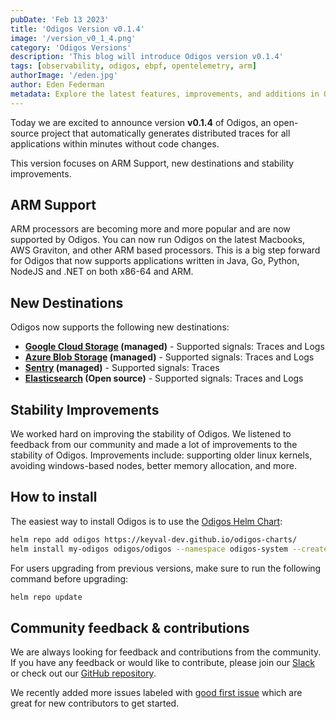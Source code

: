 ```yaml
---
pubDate: 'Feb 13 2023'
title: 'Odigos Version v0.1.4'
image: '/version_v0_1_4.png'
category: 'Odigos Versions'
description: 'This blog will introduce Odigos version v0.1.4'
tags: [observability, odigos, ebpf, opentelemetry, arm]
authorImage: '/eden.jpg'
author: Eden Federman
metadata: Explore the latest features, improvements, and additions in Odigos version v0.1.4, including ARM support and new destinations.
---
```


Today we are excited to announce version **v0.1.4** of Odigos, an open-source project that automatically generates distributed traces for all applications within minutes without code changes.

This version focuses on ARM Support, new destinations and stability improvements.

## ARM Support

ARM processors are becoming more and more popular and are now supported by Odigos. You can now run Odigos on the latest Macbooks, AWS Graviton, and other ARM based processors. This is a big step forward for Odigos that now supports applications written in Java, Go, Python, NodeJS and .NET on both x86-64 and ARM.

## New Destinations

Odigos now supports the following new destinations:

- **[Google Cloud Storage](https://docs.odigos.io/backends/gcs) (managed)** - Supported signals: Traces and Logs
- **[Azure Blob Storage](https://docs.odigos.io/backends/azureblob) (managed)** - Supported signals: Traces and Logs
- **[Sentry](https://docs.odigos.io/backends/sentry) (managed)** - Supported signals: Traces
- **[Elasticsearch](https://docs.odigos.io/backends/elasticsearch) (Open source)** - Supported signals: Traces and Logs

## Stability Improvements

We worked hard on improving the stability of Odigos. We listened to feedback from our community and made a lot of improvements to the stability of Odigos. Improvements include: supporting older linux kernels, avoiding windows-based nodes, better memory allocation, and more.

## How to install

The easiest way to install Odigos is to use the [Odigos Helm Chart](https://github.com/keyval-dev/odigos-charts):

```bash
helm repo add odigos https://keyval-dev.github.io/odigos-charts/
helm install my-odigos odigos/odigos --namespace odigos-system --create-namespace
```

For users upgrading from previous versions, make sure to run the following command before upgrading:

```bash
helm repo update
```

## Community feedback & contributions

We are always looking for feedback and contributions from the community. If you have any feedback or would like to contribute, please join our [Slack](https://join.slack.com/t/odigos/shared_invite/zt-1d7egaz29-Rwv2T8kyzc3mWP8qKobz~A) or check out our [GitHub repository](https://github.com/keyval-dev/odigos).

We recently added more issues labeled with [good first issue](https://github.com/keyval-dev/odigos/issues?q=is%3Aissue+is%3Aopen+label%3A%22good+first+issue%22) which are great for new contributors to get started.
